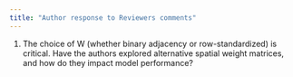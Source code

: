 ```yaml
---
title: "Author response to Reviewers comments"
---
```


1.  The choice of W (whether binary adjacency or row-standardized) is critical. Have the authors explored alternative spatial weight matrices, and how do they impact model performance?

<!-- 2.  While the CAR model shows lower bias and RMSE in the artificial study, does this advantage persist in real-world scenarios, particularly where data sparsity or boundary effects exist? -->

<!-- 3.  The estimated value of $\rho$ (spatial dependence strength) varies widely (e.g., 0.48 for the multilevel CAR model). Have the authors examined how sensitive the model results are to changes in $\rho$? -->

<!-- 4.  The study discusses the spatial effects $\phi$ as a key advantage of the CAR model, but how can these effects be meaningfully interpreted for house price determinants? Would spatial effect maps or additional diagnostic tools enhance this understanding? -->

<!-- 5.  Among the various spatial regression models, Geographically Weighted Regression (GWR) is particularly prominent in property price research (page 2). Before reaching this conclusion, did you compare GWR to other spatial regression models? -->

<!-- 6.  The scope of properties analysed includes residential houses and commercial real estate (page 16). How do the authors reconcile this with the abstract, which mentions only house price data? -->

<!-- 7.  After data cleaning, the final dataset included 598 entries representing multiple observations per sub-district (page 16). Why does the distribution of these data not appear on the map (Figure 6)? -->

<!-- 8.  The authors have applied point-level data using three different models (GLMM, GWR, and multilevel CAR) (page 17). How was this approach implemented, given that there is no explanation of how each observation was georeferenced? -->

<!-- 9.  Why is Table 5 not referred to in the text? -->

<!-- 10. The authors have argued that point-level models like GWR are limited when precise location data are unavailable (page 18). However, for the Lombok House Price Data, the authors have used point-level models. How do you reconcile this contradiction? -->

<!-- 11. In the Lombok house price analysis, no sensitivity analysis was conducted to test how different definitions of adjacency (W matrix) influence the results. Would the findings remain consistent if a different spatial weights structure was used? -->

<!-- 12. The study primarily evaluates CAR models within the Lombok context, but how well does it generalize to larger, high-density urban areas (e.g., Jakarta)? Would additional testing in a more complex metropolitan setting strengthen the validity of the conclusions? -->
